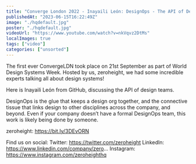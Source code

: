 ```yaml
---
title: "Converge London 2022 - Inayaili León: DesignOps - The API of Design Teams"
publishedAt: "2023-06-15T16:22:49Z"
image: "./hqdefault.jpg"
poster: "./hqdefault.jpg"
videoUrl: "https://www.youtube.com/watch?v=nkVqvz2DtMs"
localImages: true
tags: ["video"]
categories: ["unsorted"]
---
```


The first ever ConvergeLDN took place on 21st September as part of World Design Systems Week. Hosted by us, zeroheight, we had some incredible experts talking all about design systems!

Here is Inayaili León from GitHub, discussing the API of design teams.

DesignOps is the glue that keeps a design org together, and the connective tissue that links design to other disciplines across the company, and beyond. Even if your company doesn’t have a formal DesignOps team, this work is likely being done by someone.

zeroheight: https://bit.ly/3DEvORN

Find us on social:
Twitter: https://twitter.com/zeroheight
LinkedIn: https://www.linkedin.com/company/zero...
Instagram: https://www.instagram.com/zeroheighthq
